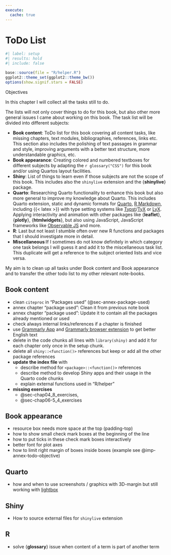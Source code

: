 ```yaml
---
execute:
  cache: true
---
```


# ToDo List {#sec-annex-todo}


```r
#| label: setup
#| results: hold
#| include: false

base::source(file = "R/helper.R")
ggplot2::theme_set(ggplot2::theme_bw())
options(show.signif.stars = FALSE)

```


::::: {#obj-todo-list}
:::: {.my-objectives}
::: {.my-objectives-header}

Objectives
:::

::: {.my-objectives-container}


In this chapter I will collect all the tasks still to do. 

The lists will not only cover things to do for this book, but also other more general issues I came about working on this book. The task list will be divided into different subjects:

- **Book content**: ToDo list for this book covering all content tasks, like missing chapters, text modules, bibliographies, references, links etc. This section also includes the polishing of text passages in grammar and style, improving arguments with a better text structure, more understandable graphics, etc.
- **Book appearance**: Creating colored and numbered textboxes for different subjects by adapting the `r glossary("CSS")` for this book and/or using Quartos layout facilities.
- **Shiny**: List of things to learn even if those subjects are not the scope of this book. This includes also the `shinylive` extension and the {**shinylive**} package.
- **Quarto**: Researching Quarto functionality to enhance this book but also more general to improve my knowledge about Quarto. This includes Quarto extension, static and dynamic formats for [Quarto](https://r4ds.hadley.nz/quarto-formats), [R Markdown](https://rmarkdown.rstudio.com/), including {{< latex >}} with type setting systems like [Typst](https://typst.app/)/[TyX](https://tyx-editor.com/) or [LyX](https://www.lyx.org/). Applying interactivity and animation with other packages like {**leaflet**}, {**plotly**}, {**htmlwidgets**}, but also using JavaScript, JavaScript frameworks like [Observable JS](https://quarto.org/docs/interactive/ojs/) and more.
- **R**: Last but not least I stumble often over new R functions and packages that I should investigate more in detail.
- **Miscellaneous**:If I sometimes do not know definitely in which category one task belongs I will guess it and add it to the miscellaneous task list. This duplicate will get a reference to the subject oriented lists and vice versa. 

::: {.callout-important #imp-annex-todo-objective}
My aim is to clean up all tasks under Book content and Book appearance and to transfer the other todo list to my other relevant note-books.
:::





:::
::::
:::::


## Book content {#sec-annex-todo-book-content}

- clean `citeproc` in "Packages used" (@sec-annex-package-used)
- annex chapter "package used": Clean it from previous note book
- annex chapter "package used": Update it to contain all the packages already mentioned or used
- check always internal links/references if a chapter is finished
- use [Grammarly App](https://www.grammarly.com/desktop/mac) and [Grammarly browser extension](https://www.grammarly.com/browser) to get better English text
- delete in the code chunks all lines with `library(shiny)` and add it for each chapter only once in the setup chunk.
- delete all `shiny::<function()>` references but keep or add all the other package references
- **update the index file** with
    - describe method for `<package>::<function()>` references
    - describe method to develop Shiny apps and their usage in the Quarto code chunks
    - explain external functions used in "R/helper"
- **missing exercises**
    - @sec-chap04_8_exercises, 
    - @sec-chap06-5_4_exercises


## Book appearance {#sec-annex-todo-book-appearance}

- resource box needs more space at the top (padding-top)
- how to show small check mark boxes at the beginning of the line
- how to put ticks in these check mark boxes interactively
- better font for plot axes
- how to limit right margin of boxes inside boxes (example see @imp-annex-todo-objective)

## Quarto {#sec-annex-todo-quarto}

- how and when to use screenshots / graphics with 3D-margin but still working with [lightbox](https://quarto.org/docs/output-formats/html-lightbox-figures.html)

## Shiny {#sec-annex-todo-shiny}

- How to source external files for `shinylive` extension


## R {#sec-annex-todo-r}

- solve {**glossary**} issue when content of a term is part of another term

